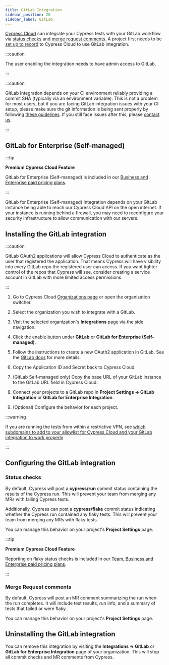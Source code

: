 ```yaml
---
title: GitLab Integration
sidebar_position: 20
sidebar_label: GitLab
---
```


[Cypress Cloud](https://on.cypress.io/cloud) can integrate your Cypress tests
with your GitLab workflow via [status checks](#Status-checks) and
[merge request comments](#Merge-Request-comments). A project first needs to be
[set up to record](/cloud/account-management/projects) to Cypress Cloud
to use GitLab integration.

<DocsImage
  src="/img/cloud/integrations/gitlab/gitlab-merge-request-comment.jpg"
  width={800}
/>

:::caution

<Icon name="exclamation-triangle" /> The user enabling the integration needs to have
admin access to GitLab.

:::

:::caution

GitLab Integration depends on your CI environment reliably providing a commit
SHA (typically via an environment variable). This is not a problem for most
users, but if you are facing GitLab integration issues with your CI setup,
please make sure the git information is being sent properly by following
[these guidelines](/app/continuous-integration/introduction#Git-information).
If you still face issues after this, please
[contact us](mailto:support@cypress.io).

:::

## GitLab for Enterprise (Self-managed)

:::tip

<Icon name="star" /> **Premium Cypress Cloud Feature**

GitLab for Enterprise (Self-managed) is included in our
[Business and Enterprise paid pricing plans](https://www.cypress.io/pricing).

:::

GitLab for Enterprise (Self-managed) Integration depends on your GitLab instance
being able to reach our Cypress Cloud API on the open internet. If your instance
is running behind a firewall, you may need to reconfigure your security
infrastructure to allow communication with our servers.

## Installing the GitLab integration

:::caution

GitLab OAuth2 applications will allow Cypress Cloud to authenticate as the user
that registered the application. That means Cypress will have visibility into
every GitLab repo the registered user can access. If you want tighter control of
the repos that Cypress will see, consider creating a service account in GitLab
with more limited access permissions.

:::

1. Go to Cypress Cloud
   [Organizations page](https://cloud.cypress.io/organizations) or open the
   organization switcher.
2. Select the organization you wish to integrate with a GitLab.

   <DocsImage
     src="/img/cloud/organizations/select-cypress-organization.jpg"
     alt="Select an organization"
     width={600}
   />

3. Visit the selected organization's **Integrations** page via the side
   navigation.

   <DocsImage
     src="/img/cloud/organizations/navigate-to-organization-integrations.jpg"
     alt="Install Cypress GitLab from Integrations"
     width={600}
   />

4. Click the enable button under **GitLab** or **GitLab for Enterprise
   (Self-managed)**.
5. Follow the instructions to create a new OAuth2 application in GitLab. See the
   [GitLab docs](https://docs.gitlab.com/ee/integration/oauth_provider.html#adding-an-application-through-the-profile)
   for more details.
6. Copy the Application ID and Secret back to Cypress Cloud.
7. (GitLab Self-managed only) Copy the base URL of your GitLab instance to the
   GitLab URL field in Cypress Cloud.
8. Connect your projects to a GitLab repo in **Project Settings → GitLab
   Integration** or **GitLab for Enterprise Integration**.
9. (Optional) Configure the behavior for each project.

:::warning

If you are running the tests from within a restrictive VPN, see
[which subdomains to add to your allowlist for Cypress Cloud and your GitLab integration to work properly](/faq/questions/cloud-faq#Im-working-with-a-restrictive-VPN-Which-subdomains-do-I-have-to-allow-on-my-VPN-for-Cypress-Cloud-to-work-properly)

:::

## Configuring the GitLab integration

### Status checks

By default, Cypress will post a **cypress/run** commit status containing the
results of the Cypress run. This will prevent your team from merging any MRs
with failing Cypress tests.

Additionally, Cypress can post a **cypress/flake** commit status indicating
whether the Cypress run contained any flaky tests. This will prevent your team
from merging any MRs with flaky tests.

You can manage this behavior on your project's **Project Settings** page.

<DocsImage
  src="/img/cloud/integrations/gitlab/gitlab-status-checks.jpg"
  width={800}
/>

:::tip

<Icon name="star" /> **Premium Cypress Cloud Feature**

Reporting on flaky status checks is included in our
[Team, Business and Enterprise paid pricing plans](https://www.cypress.io/pricing).

:::

### Merge Request comments

By default, Cypress will post an MR comment summarizing the run when the run
completes. It will include test results, run info, and a summary of tests that
failed or were flaky.

You can manage this behavior on your project's **Project Settings** page.

<DocsImage
  src="/img/cloud/integrations/gitlab/gitlab-merge-requests.jpg"
  width={800}
/>

<TestReplayInfo />

## Uninstalling the GitLab integration

You can remove this integration by visiting the **Integrations → GitLab** or
**GitLab for Enterprise Integration** page of your organization. This will stop
all commit checks and MR comments from Cypress.
